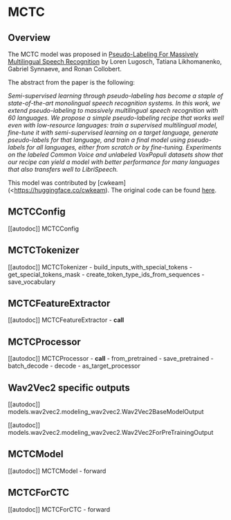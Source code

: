 <!--Copyright 2022 The HuggingFace Team. All rights reserved.

Licensed under the Apache License, Version 2.0 (the "License"); you may not use this file except in compliance with
the License. You may obtain a copy of the License at

http://www.apache.org/licenses/LICENSE-2.0

Unless required by applicable law or agreed to in writing, software distributed under the License is distributed on
an "AS IS" BASIS, WITHOUT WARRANTIES OR CONDITIONS OF ANY KIND, either express or implied. See the License for the
specific language governing permissions and limitations under the License.
-->

# MCTC

## Overview

The MCTC model was proposed in [Pseudo-Labeling For Massively Multilingual Speech Recognition](https://arxiv.org/abs/2111.00161) by Loren Lugosch, Tatiana Likhomanenko, Gabriel Synnaeve, and Ronan Collobert. 
<INSERT SHORT SUMMARY HERE>

The abstract from the paper is the following:

*Semi-supervised learning through pseudo-labeling has become a staple of state-of-the-art monolingual
speech recognition systems. In this work, we extend pseudo-labeling to massively multilingual speech
recognition with 60 languages. We propose a simple pseudo-labeling recipe that works well even
with low-resource languages: train a supervised multilingual model, fine-tune it with semi-supervised
learning on a target language, generate pseudo-labels for that language, and train a final model using
pseudo-labels for all languages, either from scratch or by fine-tuning. Experiments on the labeled
Common Voice and unlabeled VoxPopuli datasets show that our recipe can yield a model with better
performance for many languages that also transfers well to LibriSpeech.*


This model was contributed by [cwkeam](<https://huggingface.co/cwkeam). The original code can be found [here](https://github.com/flashlight/wav2letter/tree/main/recipes/mling_pl).

## MCTCConfig

[[autodoc]] MCTCConfig

## MCTCTokenizer

[[autodoc]] MCTCTokenizer
    - build_inputs_with_special_tokens
    - get_special_tokens_mask
    - create_token_type_ids_from_sequences
    - save_vocabulary

## MCTCFeatureExtractor

[[autodoc]] MCTCFeatureExtractor
    - __call__

## MCTCProcessor

[[autodoc]] MCTCProcessor
    - __call__
    - from_pretrained
    - save_pretrained
    - batch_decode
    - decode
    - as_target_processor

## Wav2Vec2 specific outputs

[[autodoc]] models.wav2vec2.modeling_wav2vec2.Wav2Vec2BaseModelOutput

[[autodoc]] models.wav2vec2.modeling_wav2vec2.Wav2Vec2ForPreTrainingOutput

## MCTCModel

[[autodoc]] MCTCModel
    - forward

## MCTCForCTC

[[autodoc]] MCTCForCTC
    - forward
